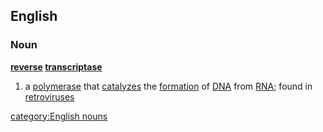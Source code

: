 ==English==
===Noun===
{{wikipedia}}
'''[[reverse]] [[transcriptase]]'''
# a [[polymerase]] that [[catalyzes]] the [[formation]] of [[DNA]] from [[RNA]]; found in [[retrovirus]]es
[[category:English nouns]]